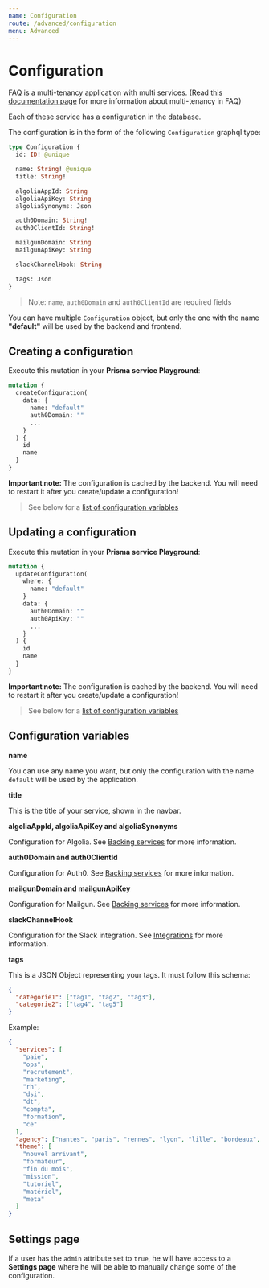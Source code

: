 ```yaml
---
name: Configuration
route: /advanced/configuration
menu: Advanced
---
```


# Configuration

FAQ is a multi-tenancy application with multi services. (Read [this documentation page](/advanced/multi-tenancy) for more information about multi-tenancy in FAQ)

Each of these service has a configuration in the database.

The configuration is in the form of the following `Configuration` graphql type:

```graphql
type Configuration {
  id: ID! @unique

  name: String! @unique
  title: String!

  algoliaAppId: String
  algoliaApiKey: String
  algoliaSynonyms: Json

  auth0Domain: String!
  auth0ClientId: String!

  mailgunDomain: String
  mailgunApiKey: String

  slackChannelHook: String

  tags: Json
}
```

> Note: `name`, `auth0Domain` and `auth0ClientId` are required fields

You can have multiple `Configuration` object, but only the one with the name **"default"** will be used by the backend and frontend.

## Creating a configuration

Execute this mutation in your **Prisma service Playground**:

```graphql
mutation {
  createConfiguration(
    data: {
      name: "default"
      auth0Domain: ""
      ...
    }
  ) {
    id
    name
  }
}
```

**Important note:** The configuration is cached by the backend. You will need to restart it after you create/update a configuration!

> See below for a [list of configuration variables](#configuration-variables)

## Updating a configuration

Execute this mutation in your **Prisma service Playground**:

```graphql
mutation {
  updateConfiguration(
    where: {
      name: "default"
    }
    data: {
      auth0Domain: ""
      auth0ApiKey: ""
      ...
    }
  ) {
    id
    name
  }
}
```

**Important note:** The configuration is cached by the backend. You will need to restart it after you create/update a configuration!

> See below for a [list of configuration variables](#configuration-variables)

## Configuration variables

**name**

You can use any name you want, but only the configuration with the name `default` will be used by the application.

**title**

This is the title of your service, shown in the navbar.

**algoliaAppId, algoliaApiKey and algoliaSynonyms**

Configuration for Algolia. See [Backing services](/advanced/backing-services) for more information.

**auth0Domain and auth0ClientId**

Configuration for Auth0. See [Backing services](/advanced/backing-services) for more information.

**mailgunDomain and mailgunApiKey**

Configuration for Mailgun. See [Backing services](/advanced/backing-services) for more information.

**slackChannelHook**

Configuration for the Slack integration. See [Integrations](/advanced/integrations) for more information.

**tags**

This is a JSON Object representing your tags. It must follow this schema:

```json
{
  "categorie1": ["tag1", "tag2", "tag3"],
  "categorie2": ["tag4", "tag5"]
}
```

Example:

```json
{
  "services": [
    "paie",
    "ops",
    "recrutement",
    "marketing",
    "rh",
    "dsi",
    "dt",
    "compta",
    "formation",
    "ce"
  ],
  "agency": ["nantes", "paris", "rennes", "lyon", "lille", "bordeaux", "singapour", "montréal"],
  "theme": [
    "nouvel arrivant",
    "formateur",
    "fin du mois",
    "mission",
    "tutoriel",
    "matériel",
    "meta"
  ]
}
```

## Settings page

If a user has the `admin` attribute set to `true`, he will have access to a **Settings page** where he will be able to manually change some of the configuration.
